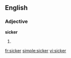 ==English==
===Adjective===
'''sicker'''
# {{comparative of|[[sick]]}}

[[fr:sicker]]
[[simple:sicker]]
[[vi:sicker]]